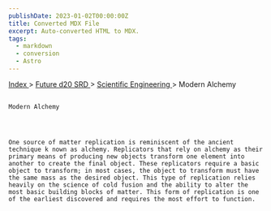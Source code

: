 ```yaml
---
publishDate: 2023-01-02T00:00:00Z
title: Converted MDX File
excerpt: Auto-converted HTML to MDX.
tags:
  - markdown
  - conversion
  - Astro
---
```


[
Index
](-index) >
[
Future d20 SRD
](future-d20-srd-index) >
[
Scientific Engineering
](future-d20-srd-scientific-engineering-index) > Modern Alchemy

##

    Modern Alchemy




    One source of matter replication is reminiscent of the ancient technique k nown as alchemy. Replicators that rely on alchemy as their primary means of producing new objects transform one element into another to create the final object. These replicators require a basic object to transform; in most cases, the object to transform must have the same mass as the desired object. This type of replication relies heavily on the science of cold fusion and the ability to alter the most basic building blocks of matter. This form of replication is one of the earliest discovered and requires the most effort to function.
